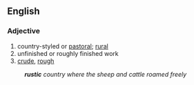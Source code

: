 ==English==
===Adjective===
#country-styled or [[pastoral]]; [[rural]]
#unfinished or roughly finished work
#[[crude]], [[rough]]

:'''''rustic''' country where the sheep and cattle roamed freely''